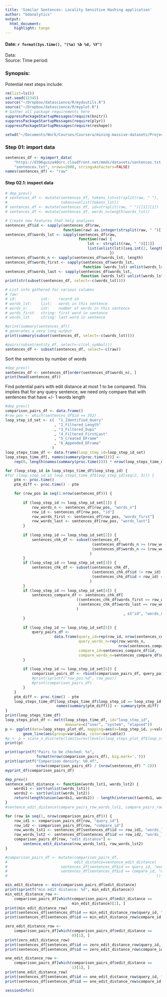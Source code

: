 ```yaml
---
title: 'Similar Sentences: Locality Sensitive Hashing application'
author: "bdanalytics"
output:
  html_document:
    highlight: tango
---
```

#### Date: `r format(Sys.time(), "(%a) %b %d, %Y")`

Data:   
Source: 
Time period: 

### Synopsis:

Potential next steps include:

```r
rm(list=ls())
set.seed(12345)
source("~/Dropbox/datascience/R/mydsutils.R")
source("~/Dropbox/datascience/R/myplot.R")
# Gather all package requirements here
suppressPackageStartupMessages(require(knitr))
suppressPackageStartupMessages(require(plyr))
suppressPackageStartupMessages(require(reshape))
```

```r
setwd("~/Documents/Work/Courses/Coursera/mining-massive-datasets/Project/similar-sentences")
```

### Step 01: import data
```r
sentences_df <- myimport_data(
    "https://d396qusza40orc.cloudfront.net/mmds/datasets/sentences.txt.zip", 
    "sentences.txt", nrows=2000, stringsAsFactors=FALSE)
names(sentences_df) <- "raw"
```

#### Step 02.1: inspect data
```r
# dep_prev()
# sentences_df <- mutate(sentences_df, tokens_lst=strsplit(raw, " "), 
#                        tokens=unlist(tokens_lst))
# sentences_df <- mutate(sentences_df, id=strsplit(raw, " ")[[1]][1])
# sentences_df <- mutate(sentences_df, words_n=length(words_lst))

# Create new features that help analyses
sentences_df$id <- sapply(sentences_df$raw, 
                          function(raw) as.integer(strsplit(raw, " ")[[1]][1]))
sentences_df$words_lst <- sapply(sentences_df$raw, 
                                 function(raw) { 
                                     lst <- strsplit(raw, " ")[[1]]
                                     list(unlist(lst)[seq.int(2, length(lst))])
                                               })
sentences_df$words_n <- sapply(sentences_df$words_lst, length)
sentences_df$words_first <- sapply(sentences_df$words_lst, 
                                   function (words_lst) unlist(words_lst)[1])
sentences_df$words_last <- sapply(sentences_df$words_lst, 
                                  function (words_lst) unlist(words_lst)[length(words_lst)])
print(str(subset(sentences_df, select=-c(words_lst))))

# List info gathered for various columns
# raw:
# id:           int:    record id
# words_lst:    list:   words in this sentence
# words_n:      int:    number of words in this sentence
# words_first   string: first word in sentence
# words_lst     string: last word in sentence

#print(summary(sentences_df))
# generates a very long output
print(summary(subset(sentences_df, select=-c(words_lst))))

#pairs(subset(entity_df, select=-c(col_symbol)))
sentences_df <- subset(sentences_df, select=-c(raw))
```

Sort the sentences by number of words
```r
#dep_prev()
sentences_df <- sentences_df[order(sentences_df$words_n), ]
print(head(sentences_df))
```

Find potential pairs with edit distance at most 1 to be compared. 
This implies that for any query sentence, we need only compare that with sentences that have +/- 1 words length 
```r
#dep_prev()
comparison_pairs_df <- data.frame()
#row_pos <- which(sentences_df$id == 352)
loop_step_id_set <- c(  "1_Identified_Query"
                      , "2_Filtered_Length"
                      , "3_Filtered_Dups"
                      , "4_Filtered_FirstLast"
                      , "5_Created_DFrame"
                      , "6_Appended_DFrame"
                     )
loop_steps_time_df <- data.frame(loop_step_id=loop_step_id_set)
loop_steps_time_df[, names(summary(proc.time()))] <- 
    rep(0, length(names(summary(proc.time()))) * nrow(loop_steps_time_df)) 

for (loop_step_id in loop_steps_time_df$loop_step_id) {
#for (loop_step_id in loop_steps_time_df$loop_step_id[seq(2, 3)]) {   
    ptm <- proc.time()
    ptm_diff <- proc.time() - ptm

    for (row_pos in seq(1:nrow(sentences_df))) {    
        
        if (loop_step_id >= loop_step_id_set[1]) {
            row_words_n <- sentences_df[row_pos, "words_n"]
            row_id <- sentences_df[row_pos, "id"]
            row_words_first <- sentences_df[row_pos, "words_first"]
            row_words_last <- sentences_df[row_pos, "words_last"]
        }
        
        if (loop_step_id >= loop_step_id_set[2]) {
            sentences_chk_df <- subset(sentences_df, 
                                       (sentences_df$words_n >= (row_words_n - 1)) & 
                                       (sentences_df$words_n <= (row_words_n + 1))
                                      )
        }
        if (loop_step_id >= loop_step_id_set[3]) {        
            sentences_chk_df <- subset(sentences_chk_df,
                                       (sentences_chk_df$id != row_id) &
                                       (sentences_chk_df$id < row_id) # to avoid dups       
                                      )
        }
        if (loop_step_id >= loop_step_id_set[4]) {        
            sentences_compare_df <- sentences_chk_df[ 
                                ((sentences_chk_df$words_first == row_words_first) | 
                                 (sentences_chk_df$words_last == row_words_last)
                                )
                                                     , c("id", "words_n")]
        }
        
        if (loop_step_id >= loop_step_id_set[5]) {
            query_pairs_df <- 
                      data.frame(query_id=rep(row_id, nrow(sentences_compare_df)),
                                 query_words_n=rep(row_words_n, 
                                                   nrow(sentences_compare_df)),
                                 compare_id=sentences_compare_df$id,
                                 compare_words_n=sentences_compare_df$words_n)
        }
            
        if (loop_step_id >= loop_step_id_set[6]) {            
            comparison_pairs_df <- rbind(comparison_pairs_df, query_pairs_df)
            #print(sprintf("row_pos:%d", row_pos))
            #print(comparison_pairs_df)
        }
    }
    ptm_diff <- proc.time() - ptm
    loop_steps_time_df[loop_steps_time_df$loop_step_id == loop_step_id, 
                       names(summary(ptm_diff))] <- summary(ptm_diff)
}
print(loop_steps_time_df)
loop_steps_plot_df <- melt(loop_steps_time_df, id="loop_step_id", 
                           measure=c("user", "system", "elapsed"))
p <- ggplot(data=loop_steps_plot_df, mapping=aes(x=loop_step_id, y=value)) + 
        geom_line(aes(group=variable, color=variable)) 
#p <- p + scale_x_discrete(limits=rev(levels(loop_steps_plot_df$loop_step_id)))
print(p)    

print(sprintf("Pairs to be checked: %s", 
              format(nrow(comparison_pairs_df), big.mark=',')))
print(sprintf("Comparison density: %0.4f", 
              nrow(comparison_pairs_df) / (nrow(sentences_df) ^ 2)))
myprint_df(comparison_pairs_df)
```

```r
dep_prev()
sentence_edit_distance <- function(words_lst1, words_lst2) {
    words1 <- sort(unlist(words_lst1))
    words2 <- sort(unlist(words_lst2))
    return(length(union(words1, words2)) - length(intersect(words1, words2)))
}
#sentence_edit_distance(compare_pairs_row_words_lst1, compare_pairs_row_words_lst2)

for (row in seq(1, nrow(comparison_pairs_df))) {
    row_id1 <- comparison_pairs_df[row, "query_id"]
    row_id2 <- comparison_pairs_df[row, "compare_id"]
    row_words_lst1 <- sentences_df[sentences_df$id == row_id1, "words_lst"]
    row_words_lst2 <- sentences_df[sentences_df$id == row_id2, "words_lst"]
    comparison_pairs_df[row, "edit_distance"] <- 
        sentence_edit_distance(row_words_lst1, row_words_lst2)
}

#comparison_pairs_df <- mutate(comparison_pairs_df, 
#                              edit_distance=sentence_edit_distance(
#                        sentences_df[sentences_df$id == query_id, "words_lst"],
#                        sentences_df[sentences_df$id == compare_id, "words_lst"]
#                                                                   ))

min_edit_distance <- min(comparison_pairs_df$edit_distance)
print(sprintf("min edit distance: %d", min_edit_distance))
min_edit_distance_row <- 
    comparison_pairs_df[which(comparison_pairs_df$edit_distance == 
                              min_edit_distance)[1], ]
print(min_edit_distance_row)
print(sentences_df[sentences_df$id == min_edit_distance_row$query_id, "words_lst"])
print(sentences_df[sentences_df$id == min_edit_distance_row$compare_id, "words_lst"])

zero_edit_distance_row <- 
    comparison_pairs_df[which(comparison_pairs_df$edit_distance == 
                              0)[1], ]
print(zero_edit_distance_row)
print(sentences_df[sentences_df$id == zero_edit_distance_row$query_id, "words_lst"])
print(sentences_df[sentences_df$id == zero_edit_distance_row$compare_id, "words_lst"])

one_edit_distance_row <- 
    comparison_pairs_df[which(comparison_pairs_df$edit_distance == 
                              1)[1], ]
print(one_edit_distance_row)
print(sentences_df[sentences_df$id == one_edit_distance_row$query_id, "words_lst"])
print(sentences_df[sentences_df$id == one_edit_distance_row$compare_id, "words_lst"])

```

```r
sessionInfo()
```